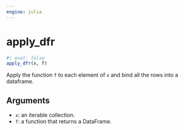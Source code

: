 ```yaml
---
engine: julia
---
```


# apply_dfr {#sec-doc}
    

::: {.callout-note appearance="simple" title="docblock" collapse=false}    


```julia
#| eval: false
apply_dfr(x, f)

```

Apply the function `f` to each element of `x` and  bind all the rows into a dataframe.
 
## Arguments
  * `x`: an iterable collection.
  * `f`: a function that returns a DataFrame.


:::
    

